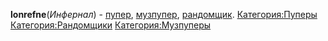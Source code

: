 {{Инфобокс для пуперов
|title2=lonrefne
|image3=[[Файл:Lonrefne.jpg|thumb]]
|другие_ники=InFeRnAl_KiD
|сферы_творчества=(R)YTP, (R)YTPMV
|год_начала=2014
|image4=
|имя_фамилия=Денис Романов
|дата_рождения=12 июля 1999 г.
|место_проживания=
|ссылки=
*[https://www.youtube.com/lonrefne YouTube]

*[https://www.youtube.com/channel/UCEmPuGYVV9jSAU0fzH6UOcw Альт. канал]

*[https://www.youtube.com/channel/UCbrL62RyRbQBlOE0IqBCaWg RYTPMV]

*[https://vk.com/infernol_dick Группа ВК]
}}'''lonrefne '''(''Инфернал'') - [[Пуперы|пупер]], [[Музпуперы|музпупер]], [[Рандомщики|рандомщик]].{{DISPLAYTITLE:lonrefne}}
[[Категория:Пуперы]]
[[Категория:Рандомщики]]
[[Категория:Музпуперы]]